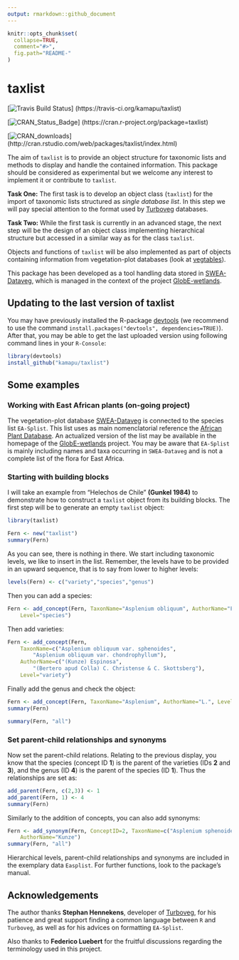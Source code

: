 ---
output: rmarkdown::github_document
---

<!-- README.md is generated from README.Rmd. Please edit that file -->

```{r,echo=FALSE}
knitr::opts_chunk$set(
  collapse=TRUE,
  comment="#>",
  fig.path="README-"
)
```

# taxlist

<!-- Budges -->
[![Travis Build Status](https://travis-ci.org/kamapu/taxlist.svg?branch=master)]
(https://travis-ci.org/kamapu/taxlist)

[![CRAN_Status_Badge](http://www.r-pkg.org/badges/version/taxlist)]
(https://cran.r-project.org/package=taxlist)

[![CRAN_downloads](http://cranlogs.r-pkg.org/badges/taxlist)]
(http://cran.rstudio.com/web/packages/taxlist/index.html)


The aim of `taxlist` is to provide an object structure for taxonomic lists
and methods to display and handle the contained information.
This package should be considered as experimental but we welcome any interest
to implement it or contribute to `taxlist`.

**Task One:** The first task is to develop an object class (`taxlist`) for the
import of taxonomic lists structured as _single database list_.
In this step we will pay special attention to the format used by
[Turboveg](http://www.synbiosys.alterra.nl/turboveg) databases.

**Task Two:** While the first task is currently in an advanced stage, the next
step will be the design of an object class implementing hierarchical structure
but accessed in a similar way as for the class `taxlist`.

Objects and functions of `taxlist` will be also implemented as part of objects
containing information from vegetation-plot databases (look at
[vegtables](https://github.com/kamapu/vegtable)).

This package has been developed as a tool handling data stored in
[SWEA-Dataveg](http://www.givd.info/ID/AF-00-006), which is managed in the
context of the project [GlobE-wetlands](https://www.wetlands-africa.de).

## Updating to the last version of taxlist
You may have previously installed the R-package
[devtools](https://github.com/hadley/devtools) (we recommend to use the command
`install.packages("devtools", dependencies=TRUE)`).
After that, you may be able to get the last uploaded version using following
command lines in your `R-Console`:

```{r,eval=FALSE}
library(devtools)
install_github("kamapu/taxlist")
```

## Some examples

### Working with East African plants (on-going project)
The vegetation-plot database [SWEA-Dataveg](http://www.givd.info/ID/AF-00-006)
is connected to the species list `EA-Splist`.
This list uses as main nomenclatorial reference the
[African Plant Database](http://www.ville-ge.ch/musinfo/bd/cjb/africa/recherche.php).
An actualized version of the list may be available in the homepage of the
[GlobE-wetlands](https://www.wetlands-africa.de) project.
You may be aware that `EA-Splist` is mainly including names and taxa occurring
in `SWEA-Dataveg` and is not a complete list of the flora for East Africa.

### Starting with building blocks

I will take an example from "Helechos de Chile" **(Gunkel 1984)** to demonstrate
how to construct a `taxlist` object from its building blocks.
The first step will be to generate an empty `taxlist` object:

```{r}
library(taxlist)

Fern <- new("taxlist")
summary(Fern)
```

As you can see, there is nothing in there.
We start including taxonomic levels, we like to insert in the list.
Remember, the levels have to be provided in an upward sequence, that is to say
from lower to higher levels:

```{r}
levels(Fern) <- c("variety","species","genus")
```
Then you can add a species:

```{r}
Fern <- add_concept(Fern, TaxonName="Asplenium obliquum", AuthorName="Forster",
	Level="species")
```

Then add varieties:

```{r}
Fern <- add_concept(Fern,
	TaxonName=c("Asplenium obliquum var. sphenoides",
		"Asplenium obliquum var. chondrophyllum"),
	AuthorName=c("(Kunze) Espinosa",
		"(Bertero apud Colla) C. Christense & C. Skottsberg"),
	Level="variety")
```

Finally add the genus and check the object:

```{r}
Fern <- add_concept(Fern, TaxonName="Asplenium", AuthorName="L.", Level="genus")
summary(Fern)

summary(Fern, "all")
```

### Set parent-child relationships and synonyms

Now set the parent-child relations.
Relating to the previous display, you know that the species (concept ID **1**)
is the parent of the varieties (IDs **2** and **3**), and the genus (ID **4**)
is the parent of the species (ID **1**).
Thus the relationships are set as:

```{r}
add_parent(Fern, c(2,3)) <- 1
add_parent(Fern, 1) <- 4
summary(Fern)
```

Similarly to the addition of concepts, you can also add synonyms:

```{r}
Fern <- add_synonym(Fern, ConceptID=2, TaxonName=c("Asplenium sphenoides"),
	AuthorName="Kunze")
summary(Fern, "all")
```

Hierarchical levels, parent-child relationships and synonyms are included in the
exemplary data `Easplist`.
For further functions, look to the package's manual.

## Acknowledgements
The author thanks **Stephan Hennekens**, developer of
[Turboveg](http://www.synbiosys.alterra.nl/turboveg), for his patience and great
support finding a common language between `R` and `Turboveg`, as well as for
his advices on formatting `EA-Splist`.

Also thanks to **Federico Luebert** for the fruitful discussions regarding the
terminology used in this project.
